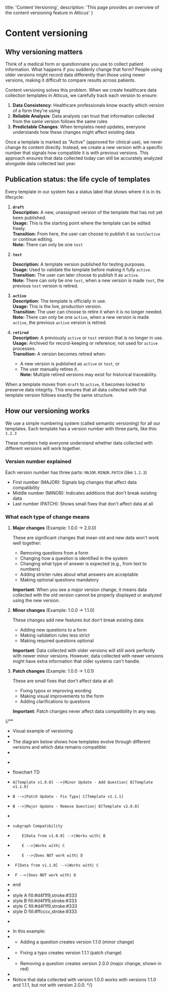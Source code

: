   title: 'Content Versioning',
  description: 'This page provides an overview of the content versioning feature in Atticus'
}

# Content versioning

## Why versioning matters

Think of a medical form or questionnaire you use to collect patient information. What happens if you suddenly change that form? People using older versions might record data differently than those using newer versions, making it difficult to compare results across patients.

Content versioning solves this problem. When we create healthcare data collection templates in Atticus, we carefully track each version to ensure:

1. **Data Consistency**: Healthcare professionals know exactly which version of a form they're using
2. **Reliable Analysis**: Data analysts can trust that information collected from the same version follows the same rules
3. **Predictable Changes**: When templates need updates, everyone understands how these changes might affect existing data

Once a template is marked as "Active" (approved for clinical use), we never change its content directly. Instead, we create a new version with a specific number that signals how compatible it is with previous versions. This approach ensures that data collected today can still be accurately analyzed alongside data collected last year.

## Publication status: the life cycle of templates

Every template in our system has a status label that shows where it is in its lifecycle:

1. **`draft`**<br />
   **Description:** A new, unassigned version of the template that has not yet been published.<br />
   **Usage:** This is the starting point where the template can be edited freely.<br />
   **Transition:** From here, the user can choose to publish it as `test`/`active` or continue editing.<br />
   **Note:** There can only be one `test`

2. **`test`**<br />

   **Description:** A template version published for testing purposes.<br />
   **Usage:** Used to validate the template before making it fully `active`.<br />
   **Transition:** The user can later choose to publish it as `active`.<br />
   **Note:** There can only be one `test`, when a new version is made `test`, the previous `test` version is retired.

3. **`active`**<br />
   **Description:** The template is officially in use.<br />
   **Usage:** This is the live, production version.<br />
   **Transition:** The user can choose to retire it when it is no longer needed. <br />
   **Note:** There can only be one `active`, when a new version is made `active`, the previous `active` version is retired.

4. **`retired`**<br />
   **Description:** A previously `active` or `test` version that is no longer in use.<br />
   **Usage:** Archived for record-keeping or reference; not used for `active` processes.<br />
   **Transition:** A version becomes retired when: 
   - A new version is published as `active` or `test`, or
   - The user manually retires it.<br />
   **Note:** Multiple retired versions may exist for historical traceability.


When a template moves from `draft` to `active`, it becomes locked to preserve data integrity. This ensures that all data collected with that template version follows exactly the same structure.

## How our versioning works

We use a simple numbering system (called semantic versioning) for all our templates. Each template has a version number with three parts, like this: `1.2.3`

These numbers help everyone understand whether data collected with different versions will work together.

### Version number explained

Each version number has three parts: `MAJOR.MINOR.PATCH` (like `1.2.3`)

- First number (MAJOR): Signals big changes that affect data compatibility
- Middle number (MINOR): Indicates additions that don't break existing data
- Last number (PATCH): Shows small fixes that don't affect data at all

### What each type of change means

1. **Major changes** (Example: 1.0.0 → 2.0.0)

   These are significant changes that mean old and new data won't work well together:
   - Removing questions from a form
   - Changing how a question is identified in the system
   - Changing what type of answer is expected (e.g., from text to numbers)
   - Adding stricter rules about what answers are acceptable
   - Making optional questions mandatory

   **Important**: When you see a major version change, it means data collected with the old version cannot be properly displayed or analyzed using the new version.

2. **Minor changes** (Example: 1.0.0 → 1.1.0)

   These changes add new features but don't break existing data:
   - Adding new questions to a form
   - Making validation rules less strict
   - Making required questions optional

   **Important**: Data collected with older versions will still work perfectly with newer minor versions. However, data collected with newer versions might have extra information that older systems can't handle.

3. **Patch changes** (Example: 1.0.0 → 1.0.1)

   These are small fixes that don't affect data at all:
   - Fixing typos or improving wording
   - Making visual improvements to the form
   - Adding clarifications to questions

   **Important**: Patch changes never affect data compatibility in any way.

{/**
 * Visual example of versioning
 *
 * The diagram below shows how templates evolve through different versions and which data remains compatible:
 *
 * ```mermaid
 * flowchart TD
 *     A[Template v1.0.0] -->|Minor Update - Add Question| B[Template v1.1.0]
 *     B -->|Patch Update - Fix Typo| C[Template v1.1.1]
 *     B -->|Major Update - Remove Question| D[Template v2.0.0]
 *
 *     subgraph Compatibility
 *         E[Data from v1.0.0] -->|Works with| B
 *         E -->|Works with| C
 *         E -->|Does NOT work with| D
 *      F[Data from v1.1.0] -->|Works with| C
 *      F -->|Does NOT work with| D
 *  end
 *
 *  style A fill:#d4f1f9,stroke:#333
 *  style B fill:#d4f1f9,stroke:#333
 *  style C fill:#d4f1f9,stroke:#333
 *  style D fill:#ffcccc,stroke:#333
 * ```
 * In this example:
 * - Adding a question creates version 1.1.0 (minor change)
 * - Fixing a typo creates version 1.1.1 (patch change)
 * - Removing a question creates version 2.0.0 (major change, shown in red)
 *
 * Notice that data collected with version 1.0.0 works with versions 1.1.0 and 1.1.1, but not with version 2.0.0.
 */}
